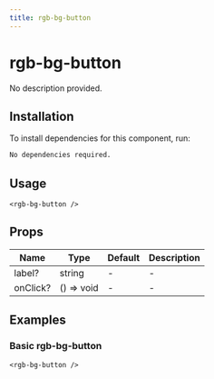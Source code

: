 ```yaml
---
title: rgb-bg-button
---
```


# rgb-bg-button

No description provided.

## Installation
To install dependencies for this component, run:
```bash
No dependencies required.
```

## Usage
```tsx
<rgb-bg-button />
```

## Props
| Name      | Type     | Default | Description                 |
|-----------|----------|---------|-----------------------------|
| label? | string | - | - |
| onClick? | () => void | - | - |

## Examples

### Basic rgb-bg-button
```tsx
<rgb-bg-button />
```

